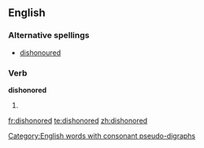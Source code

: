 ==English==

===Alternative spellings===
* [[dishonoured]]

===Verb===
'''dishonored'''

# {{past of|dishonor}}

[[Category:English words with consonant pseudo-digraphs]]

[[fr:dishonored]]
[[te:dishonored]]
[[zh:dishonored]]